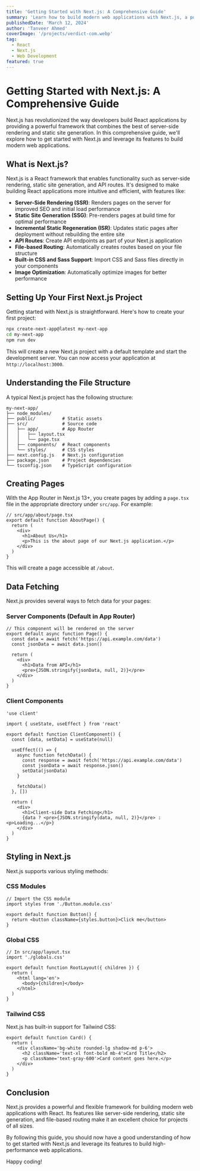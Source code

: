 ---
title: 'Getting Started with Next.js: A Comprehensive Guide'
summary: 'Learn how to build modern web applications with Next.js, a powerful React framework that provides server-side rendering, static site generation, and more.'
publishedDate: 'March 12, 2024'
author: 'Tanveer Ahmed'
coverImage: '/projects/verdict-com.webp'
tag:
  - React
  - Next.js
  - Web Development
featured: true
---

# Getting Started with Next.js: A Comprehensive Guide

Next.js has revolutionized the way developers build React applications by providing a powerful framework that combines the best of server-side rendering and static site generation. In this comprehensive guide, we'll explore how to get started with Next.js and leverage its features to build modern web applications.

## What is Next.js?

Next.js is a React framework that enables functionality such as server-side rendering, static site generation, and API routes. It's designed to make building React applications more intuitive and efficient, with features like:

- **Server-Side Rendering (SSR)**: Renders pages on the server for improved SEO and initial load performance
- **Static Site Generation (SSG)**: Pre-renders pages at build time for optimal performance
- **Incremental Static Regeneration (ISR)**: Updates static pages after deployment without rebuilding the entire site
- **API Routes**: Create API endpoints as part of your Next.js application
- **File-based Routing**: Automatically creates routes based on your file structure
- **Built-in CSS and Sass Support**: Import CSS and Sass files directly in your components
- **Image Optimization**: Automatically optimize images for better performance

## Setting Up Your First Next.js Project

Getting started with Next.js is straightforward. Here's how to create your first project:

```bash
npx create-next-app@latest my-next-app
cd my-next-app
npm run dev
```

This will create a new Next.js project with a default template and start the development server. You can now access your application at `http://localhost:3000`.

## Understanding the File Structure

A typical Next.js project has the following structure:

```
my-next-app/
├── node_modules/
├── public/          # Static assets
├── src/             # Source code
│   ├── app/         # App Router
│   │   ├── layout.tsx
│   │   └── page.tsx
│   ├── components/  # React components
│   └── styles/      # CSS styles
├── next.config.js   # Next.js configuration
├── package.json     # Project dependencies
└── tsconfig.json    # TypeScript configuration
```

## Creating Pages

With the App Router in Next.js 13+, you create pages by adding a `page.tsx` file in the appropriate directory under `src/app`. For example:

```tsx
// src/app/about/page.tsx
export default function AboutPage() {
  return (
    <div>
      <h1>About Us</h1>
      <p>This is the about page of our Next.js application.</p>
    </div>
  )
}
```

This will create a page accessible at `/about`.

## Data Fetching

Next.js provides several ways to fetch data for your pages:

### Server Components (Default in App Router)

```tsx
// This component will be rendered on the server
export default async function Page() {
  const data = await fetch('https://api.example.com/data')
  const jsonData = await data.json()

  return (
    <div>
      <h1>Data from API</h1>
      <pre>{JSON.stringify(jsonData, null, 2)}</pre>
    </div>
  )
}
```

### Client Components

```tsx
'use client'

import { useState, useEffect } from 'react'

export default function ClientComponent() {
  const [data, setData] = useState(null)

  useEffect(() => {
    async function fetchData() {
      const response = await fetch('https://api.example.com/data')
      const jsonData = await response.json()
      setData(jsonData)
    }

    fetchData()
  }, [])

  return (
    <div>
      <h1>Client-side Data Fetching</h1>
      {data ? <pre>{JSON.stringify(data, null, 2)}</pre> : <p>Loading...</p>}
    </div>
  )
}
```

## Styling in Next.js

Next.js supports various styling methods:

### CSS Modules

```tsx
// Import the CSS module
import styles from './Button.module.css'

export default function Button() {
  return <button className={styles.button}>Click me</button>
}
```

### Global CSS

```tsx
// In src/app/layout.tsx
import './globals.css'

export default function RootLayout({ children }) {
  return (
    <html lang='en'>
      <body>{children}</body>
    </html>
  )
}
```

### Tailwind CSS

Next.js has built-in support for Tailwind CSS:

```tsx
export default function Card() {
  return (
    <div className='bg-white rounded-lg shadow-md p-6'>
      <h2 className='text-xl font-bold mb-4'>Card Title</h2>
      <p className='text-gray-600'>Card content goes here.</p>
    </div>
  )
}
```

## Conclusion

Next.js provides a powerful and flexible framework for building modern web applications with React. Its features like server-side rendering, static site generation, and file-based routing make it an excellent choice for projects of all sizes.

By following this guide, you should now have a good understanding of how to get started with Next.js and leverage its features to build high-performance web applications.

Happy coding!
